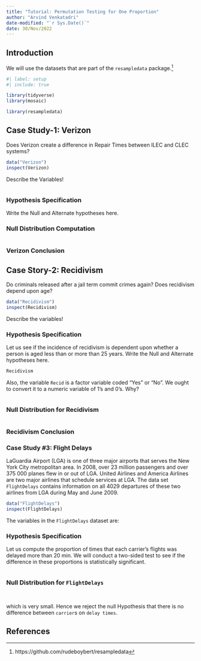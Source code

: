 ```yaml
---
title: "Tutorial: Permutation Testing for One Proportion"
author: "Arvind Venkatadri"
date-modified: "`r Sys.Date()`"
date: 30/Nov/2022
---
```


## Introduction

We will use the datasets that are part of the `resampledata`
package.[^1]

```r
#| label: setup
#| include: true

library(tidyverse)
library(mosaic)

library(resampledata)

```

## Case Study-1: Verizon

Does Verizon create a difference in Repair Times between ILEC and CLEC
systems?

```r

data("Verizon")
inspect(Verizon)

```

Describe the Variables!

```r



```

### Hypothesis Specification

Write the Null and Alternate hypotheses here.

### Null Distribution Computation

```r



```

### Verizon Conclusion

## Case Story-2: Recidivism

Do criminals released after a jail term commit crimes again? Does
recidivism depend upon age?

```r

data("Recidivism")
inspect(Recidivism)

```

Describe the variables!

### Hypothesis Specification

Let us see if the incidence of recidivism is dependent upon whether a
person is aged less than or more than 25 years. Write the Null and
Alternate hypotheses here.

```r
Recidivism


```

Also, the variable <tt>`Recid`</tt> is a factor variable coded "Yes" or
"No". We ought to convert it to a numeric variable of 1's and 0's. Why?

```r



```

### Null Distribution for Recidivism

```r


```

### Recidivism Conclusion

### Case Study #3: Flight Delays

LaGuardia Airport (LGA) is one of three major airports that serves the
New York City metropolitan area. In 2008, over 23 million passengers and
over 375 000 planes flew in or out of LGA. United Airlines and America
Airlines are two major airlines that schedule services at LGA. The data
set `FlightDelays` contains information on all 4029 departures of these
two airlines from LGA during May and June 2009.

```r
data("FlightDelays")
inspect(FlightDelays)

```

The variables in the `FlightDelays` dataset are:

### Hypothesis Specification

Let us compute the proportion of times that each carrier's flights was
delayed more than 20 min. We will conduct a two-sided test to see if the
difference in these proportions is statistically significant.

```r



```

### Null Distribution for `FlightDelays`

```r


```

```r


```

which is very small. Hence we reject the null Hypothesis that there is
no difference between `carrier`s on `delay times`.

## References

[^1]: https://github.com/rudeboybert/resampledata
